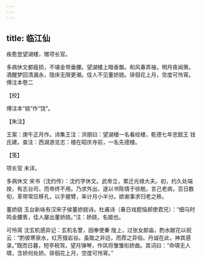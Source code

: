 ```yaml
---
---
---
```

title: 临江仙
---







疾愈登望湖楼，赠项长官。

多病休文都瘦损，不堪金带垂腰。望湖楼上暗香飘。和风春弄袖，明月夜闻箫。　酒醒梦回清漏永，隐床无限更潮。佳人不见董娇娆。徘徊花上月，空度可怜宵。　傅注本卷二





【校】


傅注本“娆”作“饶”。





【朱注】


王案：庚午正月作。诗集王注：洪朋曰：望湖楼一名看经楼，乾德七年忠懿王 钱氏建。查注：西湖游览志：楼在昭庆寺前，一名先德楼。





【笺】


项长官 未详。

多病休文 宋书（沈约传）：沈约字休文。武帝立，累迁光禄大夫。初，约久处端揆，有志台司，而帝终不用。乃求外出，遂以书陈情于徐勉，言己老病，百日数旬，革带常应移孔，以手握臂，率计月小半分。欲谢事求归老之秩。

董娇娆 玉台新咏有汉宋子侯董娇娆诗。杜甫诗（春日戏题恼郝使君兄）：“细马时鸣金腰褭，佳人屡出董娇娆。”注：娇娆，名姬也。

可怜宵 沈玄机感异记：玄机名警，因奉使秦 陇上，过张女郎庙，酌水献花以祝云：“酌彼寒泉水，红芳掇岩谷。虽致之非远，而荐之异俗。丹诚在此，神其感录。”既而日暮，短亭税驾，望月弹琴，作凤将雏雏衔娇曲。其词曰：“命啸无人啸，含娇何处娇。徘徊花上月，空度可怜宵。”